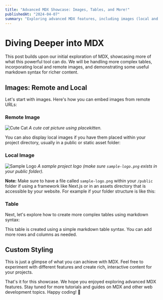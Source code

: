 ```yaml
---
title: "Advanced MDX Showcase: Images, Tables, and More!"
publishedAt: "2024-04-07"
summary: "Exploring advanced MDX features, including images (local and remote), complex tables, enhanced formatting, and even a touch of custom styling."
---
```


# Diving Deeper into MDX

This post builds upon our initial exploration of MDX, showcasing more of what this powerful tool can do. We will be handling more complex tables, incorporating local and remote images, and demonstrating some useful markdown syntax for richer content.

## Images: Remote and Local

Let's start with images. Here's how you can embed images from remote URLs:

### Remote Image

![Cute Cat](https://picsum.photos/600/300)
_A cute cat picture using placekitten._

You can also display local images if you have them placed within your project directory, usually in a public or static asset folder:

### Local Image

![Sample Logo](../og-profile-image.png)
_A sample project logo (make sure `sample-logo.png` exists in your public folder)._

**Note:** Make sure to have a file called `sample-logo.png` within your `/public` folder if using a framework like Next.js or in an assets directory that is accessible by your website. For example if your folder structure is like this:

### Table

Next, let's explore how to create more complex tables using markdown syntax:



This table is created using a simple markdown table syntax. You can add more rows and columns as needed.

## Custom Styling

This is just a glimpse of what you can achieve with MDX. Feel free to experiment with different features and create rich, interactive content for your projects.

That's it for this showcase. We hope you enjoyed exploring advanced MDX features. Stay tuned for more tutorials and guides on MDX and other web development topics. Happy coding! 🚀
